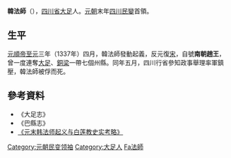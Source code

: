 '''韓法師'''（{{bd|?||1337年||catIdx=Han韓法師}}），[[四川省|四川省]][[大足|大足]]人。[[元朝|元朝]]末年[[四川|四川]][[民變|民變]]首領。

== 生平 ==
[[元順帝|元順帝]][[至元_(元惠宗)|至元]]三年（1337年）四月，韓法師發動起義，反元復[[宋朝|宋]]，自號'''南朝趙王'''，曾一度連奪[[大足|大足]]、[[銅梁|銅梁]]一帶七個州縣。同年五月，四川行省參知政事舉理率軍鎮壓，韓法師被俘而死。

== 參考資料 ==
*《大足志》
*《巴縣志》
*[http://www.guoxue.com/?p=504 《元末韩法师起义与白莲教史实考略》] {{Wayback|url=http://www.guoxue.com/?p=504 |date=20130615183445 }}

{{中國民變起事領袖}}
{{元朝人物小作品}}

{{DEFAULTSORT:Han韓法師}}
[[Category:元朝民变领袖|Category:元朝民变领袖]]
[[Category:大足人|Category:大足人]]
[[Category:韩姓|Fa法師]]